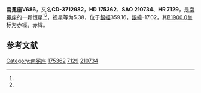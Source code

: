 {{Starbox begin
| name = 南冕座V686
}}
{{Starbox observe
| epoch = [[J2000.0|J2000.0]]
| constell = [[南冕座|南冕座]]<ref name=SIMBAD>{{cite web
 | url=http://simbad.u-strasbg.fr/simbad/sim-id?Ident=HR+7129
 | title =Pulsating variable Star
 | publisher=Centre de Données astronomiques de Strasbourg
 | work=SIMBAD
 | accessdate=2012-07-13}}</ref><ref name=DATA>{{cite web
 | url=http://vizier.u-strasbg.fr/viz-bin/VizieR-5?-out.add=.&-source=5050&-corr=PK=HR&-out.max=9999&HR=7129
 | title=VizieR Detailed Page
 | accessdate=2012-07-13
 | archive-date=2016-03-05
 | archive-url=https://web.archive.org/web/20160305022524/http://vizier.u-strasbg.fr/viz-bin/VizieR-5?-out.add=.&-source=5050&-corr=PK=HR&-out.max=9999&HR=7129
 | dead-url=no
 }}</ref>
| 星官 = 
| ra = {{RA|18|56|40.5}}<ref name=SIMBAD /><ref name=DATA />
| dec = {{DEC|-37|20|36}}<ref name=SIMBAD /><ref name=DATA />
| appmag_v = 5.38<ref name=SIMBAD /><ref name=DATA />
}}
{{Starbox character
| class = B8IVSi<ref name=SIMBAD /><ref name=DATA />
| b-v = -0.14<ref name=SIMBAD /><ref name=DATA />
| u-b = -0.71<ref name=SIMBAD /><ref name=DATA />
| r-i = <ref name=SIMBAD /><ref name=DATA />
| variable = 
}}
{{Starbox astrometry
| radial_v = -0.71
| prop_mo_ra = 1
| parallax = 
| p_error = 
}}
{{Starbox catalog
| names =CD-3712982，[[SAO星表|SAO]] 210734，[[HD星表|HD]] 175362，[[HR星表|HR]] 7129}}
{{Starbox reference |Simbad=HR+7129}}
{{Starbox end}}

'''南冕座V686'''，又名'''CD-3712982'''，'''HD 175362'''、'''SAO 210734'''、'''HR 7129'''，是[[南冕座|南冕座]]的一颗恒星<ref name=SIMBAD /><ref name=DATA />，视星等为5.38，位于[[銀道座標系|銀經]]359.16，[[銀道座標系|銀緯]]-17.02，其[[B1900.0|B1900.0]]坐标为赤經{{RA|18|49|53.6}}，赤緯{{DEC|-37|-17.02|15}}。

== 参考文献 ==
{{reflist}}

{{star-stub}}

{{南冕座恒星}}
[[Category:南冕座|Category:南冕座]]
[[Category:HD和HDE天體|175362]]
[[Category:HR天體|7129]]
[[Category:SAO天體|210734]]